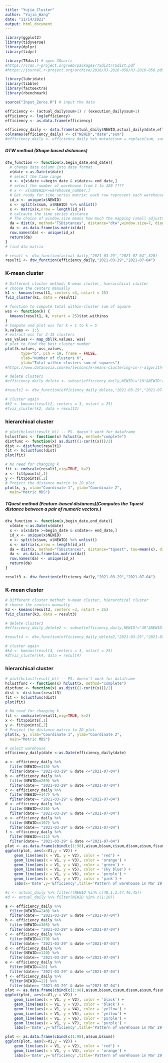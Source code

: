 ```yaml
---
title: "Yujia_Cluster"
author: "Yujia_Wang"
date: "11/14/2021"
output: html_document
---
```


```r
library(ggplot2)
library(tidyverse)
library(dplyr)
library(tidyr)

library(TSdist) # open XQuartz
#https://cran.r-project.org/web/packages/TSdist/TSdist.pdf
#https://journal.r-project.org/archive/2016/RJ-2016-058/RJ-2016-058.pdf

library(lubridate)
library(tibble)
library(factoextra)
library(rbenchmark)
```

```r
source("Input_Zeros.R") # input the data

efficiency <- (actual_daily$sum+1) / (execution_daily$sum+1)
efficiency <- log(efficiency)
efficiency <- as.data.frame(efficiency)

efficiency_daily <- data.frame(actual_daily$NEWID,actual_daily$date,efficiency)
colnames(efficiency_daily) <- c("NEWID","date","sum")
#efficiency_daily <- efficiency_daily %>% mutate(sum = replace(sum, sum == "NaN", 0))
```



##### DTW method (Shape based distances)
```r
dtw_function <- function(x,begin_date,end_date){
  # change date column into date format
  x$date <-as.Date(x$date)
  # select the time range
  x <- x[x$date >=begin_date & x$date<= end_date,]
  # select the number of warehouse from 1 to 320 ????
  # x <- x[x$NEWID<=warehouse_number,]
  # Get ready for time series matrix: each row represent each warehouse, each column represnts one time spot
  id_x <- unique(x$NEWID)
  x <- split(x$sum, x$NEWID) %>% unlist()
  x <- matrix(x,nrow = length(id_x))
  # calcaute the time series distance 
  # The choice of window.size means how much the mapping (small adjustment?)
  da = dist(x, method="TSDistances", distance="dtw",window.size=7, diag=TRUE, upper=TRUE)
  da <- as.data.frame(as.matrix(da))
  row.names(da) <- unique(id_x)
  return(da)
}
# find dtw matrix

# result <- dtw_function(actual_daily,"2021-03-29","2021-07-04",320)
result1 <- dtw_function(efficiency_daily,"2021-03-29","2021-07-04")
```

### K-mean cluster
```r
# Different cluster method: K-mean cluster, hierarchical cluster
# choose the centers manually
k1 <- kmeans(result1, centers =3, nstart = 25)
fviz_cluster(k1, data = result1)
```

```r
# function to compute total within-cluster sum of square 
wss <- function(k) {
  kmeans(result1, k, nstart = 25)$tot.withinss
}
# Compute and plot wss for k = 1 to k = 5
k.values <- 1:5
# extract wss for 2-15 clusters
wss_values <- map_dbl(k.values, wss)
# plot to find the best cluster number 
plot(k.values, wss_values,
       type="b", pch = 19, frame = FALSE, 
       xlab="Number of clusters K",
       ylab="Total within-clusters sum of squares")
#https://www.datanovia.com/en/lessons/k-means-clustering-in-r-algorith-and-practical-examples/
```

```r
# delete cluster3
#efficiency_daily_delete <- subset(efficiency_daily,NEWID!="18"&NEWID!="39"&NEWID!="182"&NEWID!="247"&NEWID!="296")

#result2 <- dtw_function(efficiency_daily_delete,"2021-03-29","2021-07-04")

# cluster again
#k2 <- kmeans(result2, centers = 3, nstart = 25)
#fviz_cluster(k2, data = result2)
```

### hierarchical cluster
```r
# plot(hclust(result_b)) -- PS. doesn't work for dataframe
hclustfunc <- function(x) hclust(x, method="complete")
distfunc <- function(x) as.dist((1-cor(t(x)))/2)
dist <- distfunc(result1)
fit <- hclustfunc(dist)
plot(fit)

# No need for changing k
fit <- cmdscale(result1,eig=TRUE, k=2)
x <- fit$points[,1]
y <- fit$points[,2]
# Project the distance matrix to 2D plot. 
plot(x, y, xlab="Coordinate 1", ylab="Coordinate 2",
  main="Metric MDS")
```



##### TQuest method (Feature-based distances)(Computes the Tquest distance between a pair of numeric vectors.)
```r
dtw_function <- function(x,begin_date,end_date){
  x$date <-as.Date(x$date)
  x <- x[x$date >=begin_date & x$date<= end_date,]
  id_x <- unique(x$NEWID)
  x <- split(x$sum, x$NEWID) %>% unlist()
  x <- matrix(x,nrow = length(id_x))
  da = dist(x, method="TSDistances", distance="tquest", tau=mean(x), diag=TRUE, upper=TRUE)
  da <- as.data.frame(as.matrix(da))
  row.names(da) <- unique(id_x)
  return(da)
}

result3 <- dtw_function(efficiency_daily,"2021-03-29","2021-07-04")
```

### K-mean cluster
```r
# Different cluster method: K-mean cluster, hierarchical cluster
# choose the centers manually
k3 <- kmeans(result3, centers =3, nstart = 25)
fviz_cluster(k3, data = result3)
```

```r
# delete cluster3
#efficiency_daily_delete2 <- subset(efficiency_daily,NEWID!="49"&NEWID!="246")

#result4 <- dtw_function(efficiency_daily_delete2,"2021-03-29","2021-07-04")

# cluster again
#k4 <- kmeans(result4, centers = 3, nstart = 25)
#Zfviz_cluster(k4, data = result4)
```

### hierarchical cluster
```r
# plot(hclust(result_b)) -- PS. doesn't work for dataframe
hclustfunc <- function(x) hclust(x, method="complete")
distfunc <- function(x) as.dist((1-cor(t(x)))/2)
dist <- distfunc(result3)
fit <- hclustfunc(dist)
plot(fit)

# No need for changing k
fit <- cmdscale(result1,eig=TRUE, k=2)
x <- fit$points[,1]
y <- fit$points[,2]
# Project the distance matrix to 2D plot. 
plot(x, y, xlab="Coordinate 1", ylab="Coordinate 2",
  main="Metric MDS")
```

```r
# select warehouse
efficiency_daily$date <-as.Date(efficiency_daily$date)

a <- efficiency_daily %>% 
  filter(NEWID==315) %>%
  filter(date>= "2021-03-29" & date <="2021-07-04")
b <- efficiency_daily %>% 
  filter(NEWID==269) %>%
  filter(date>= "2021-03-29" & date <="2021-07-04")
c <- efficiency_daily %>% 
  filter(NEWID==147) %>%
  filter(date>= "2021-03-29" & date <="2021-07-04")
d <- efficiency_daily %>% 
  filter(NEWID==216) %>%
  filter(date>= "2021-03-29" & date <="2021-07-04")
e <- efficiency_daily %>% 
  filter(NEWID==107) %>%
  filter(date>= "2021-03-29" & date <="2021-07-04")
f <- efficiency_daily %>% 
  filter(NEWID==111) %>%
  filter(date>= "2021-03-29" & date <="2021-07-04")
plot <- as.data.frame(cbind(c(1:98),a$sum,b$sum,c$sum,d$sum,e$sum,f$sum))
ggplot(plot, aes(x=V1,y = V2)) +
    geom_line(aes(x = V1, y = V2), color = 'red') +
    geom_line(aes(x = V1, y = V3), color = 'orange') +
    geom_line(aes(x = V1, y = V4), color = 'green') +
    geom_line(aes(x = V1, y = V5), color = 'sky blue') +
    geom_line(aes(x = V1, y = V6), color = 'purple') +
    geom_line(aes(x = V1, y = V7), color = 'pink') +
    labs(x='Date',y='Efficiency',title='Pattern of warehouse in Mar 29 to Jul 4 in 2021') 

#c <- actual_daily %>% filter(!NEWID %in% c(48,1,2,47,46,45))
#d <- actual_daily %>% filter(NEWID %in% c(1:20))

a <- efficiency_daily %>% 
  filter(NEWID==240) %>%
  filter(date>= "2021-03-29" & date <="2021-07-04")
b <- efficiency_daily %>% 
  filter(NEWID==305) %>%
  filter(date>= "2021-03-29" & date <="2021-07-04")
c <- efficiency_daily %>% 
  filter(NEWID==179) %>%
  filter(date>= "2021-03-29" & date <="2021-07-04")
d <- efficiency_daily %>% 
  filter(NEWID==120) %>%
  filter(date>= "2021-03-29" & date <="2021-07-04")
e <- efficiency_daily %>% 
  filter(NEWID==26) %>%
  filter(date>= "2021-03-29" & date <="2021-07-04")
f <- efficiency_daily %>% 
  filter(NEWID==22) %>%
  filter(date>= "2021-03-29" & date <="2021-07-04")
plot <- as.data.frame(cbind(c(1:98),a$sum,b$sum,c$sum,d$sum,e$sum,f$sum))
ggplot(plot, aes(x=V1,y = V2)) +
    geom_line(aes(x = V1, y = V2), color = 'black') +
    geom_line(aes(x = V1, y = V3), color = 'black') +
    geom_line(aes(x = V1, y = V4), color = 'yellow') +
    geom_line(aes(x = V1, y = V5), color = 'yellow') +
    geom_line(aes(x = V1, y = V6), color = 'purple') +
    geom_line(aes(x = V1, y = V7), color = 'purple') +
    labs(x='Date',y='Efficiency',title='Pattern of warehouse in Mar 29 to Jul 4 in 2021') 
```


```r
plot <- as.data.frame(cbind(c(1:98),a$sum,b$sum))
ggplot(plot, aes(x=V1,y = V2)) +
    geom_line(aes(x = V1, y = V2), color = 'red') +
    geom_line(aes(x = V1, y = V3), color = 'orange') +
    labs(x='Date',y='Efficiency',title='Pattern of warehouse in Mar 29 to Jul 4 in 2021')
     
```






